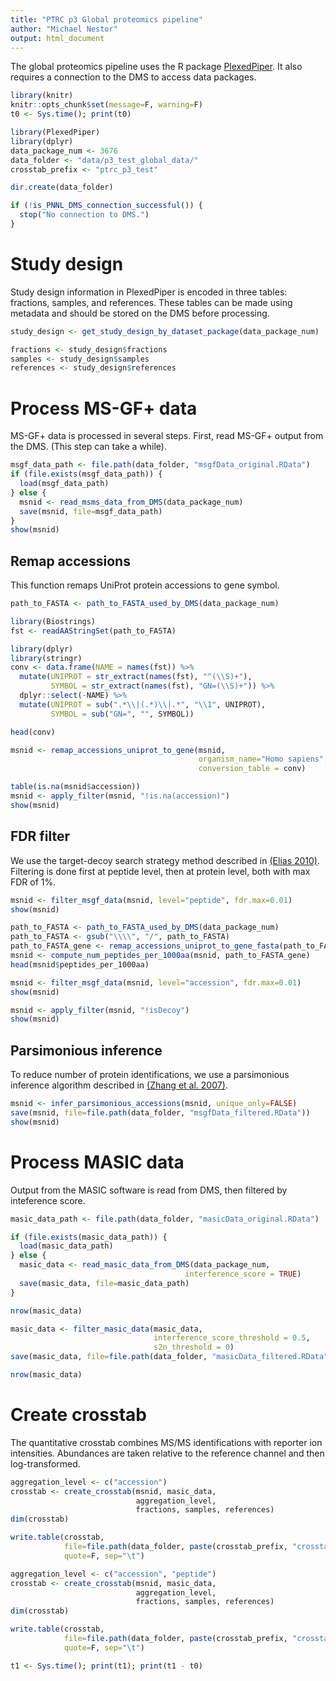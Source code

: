 ```yaml
---
title: "PTRC p3 Global proteomics pipeline"
author: "Michael Nestor"
output: html_document
---
```


The global proteomics pipeline uses the R package [PlexedPiper](https://github.com/vladpetyuk/PlexedPiper). It also requires a connection to the DMS to access data packages.

```r
library(knitr)
knitr::opts_chunk$set(message=F, warning=F)
t0 <- Sys.time(); print(t0)
```

```r
library(PlexedPiper)
library(dplyr)
data_package_num <- 3676
data_folder <- "data/p3_test_global_data/"
crosstab_prefix <- "ptrc_p3_test"

dir.create(data_folder)

if (!is_PNNL_DMS_connection_successful()) {
  stop("No connection to DMS.")
}
```


# Study design

Study design information in PlexedPiper is encoded in three tables: fractions, samples, and references. These tables can be made using metadata and should be stored on the DMS before processing.

```r
study_design <- get_study_design_by_dataset_package(data_package_num)

fractions <- study_design$fractions
samples <- study_design$samples
references <- study_design$references
```

# Process MS-GF+ data

MS-GF+ data is processed in several steps. First, read MS-GF+ output from the DMS. (This step can take a while).

```r
msgf_data_path <- file.path(data_folder, "msgfData_original.RData")
if (file.exists(msgf_data_path)) {
  load(msgf_data_path)
} else {
  msnid <- read_msms_data_from_DMS(data_package_num)
  save(msnid, file=msgf_data_path)
}
show(msnid)
```

## Remap accessions

This function remaps UniProt protein accessions to gene symbol.

```r
path_to_FASTA <- path_to_FASTA_used_by_DMS(data_package_num)

library(Biostrings)
fst <- readAAStringSet(path_to_FASTA)

library(dplyr)
library(stringr)
conv <- data.frame(NAME = names(fst)) %>%
  mutate(UNIPROT = str_extract(names(fst), "^(\\S)+"),
         SYMBOL = str_extract(names(fst), "GN=(\\S)+")) %>%
  dplyr::select(-NAME) %>%
  mutate(UNIPROT = sub(".*\\|(.*)\\|.*", "\\1", UNIPROT),
         SYMBOL = sub("GN=", "", SYMBOL))

head(conv)

msnid <- remap_accessions_uniprot_to_gene(msnid,
                                          organism_name="Homo sapiens",
                                          conversion_table = conv)

table(is.na(msnid$accession))
msnid <- apply_filter(msnid, "!is.na(accession)")
show(msnid)
```

## FDR filter

We use the target-decoy search strategy method described in [(Elias 2010)](https://www.ncbi.nlm.nih.gov/pmc/articles/PMC2922680/). Filtering is done first at peptide level, then at protein level, both with max FDR of 1%.

```r
msnid <- filter_msgf_data(msnid, level="peptide", fdr.max=0.01)
show(msnid)
```

```r
path_to_FASTA <- path_to_FASTA_used_by_DMS(data_package_num)
path_to_FASTA <- gsub("\\\\", "/", path_to_FASTA)
path_to_FASTA_gene <- remap_accessions_uniprot_to_gene_fasta(path_to_FASTA)
msnid <- compute_num_peptides_per_1000aa(msnid, path_to_FASTA_gene)
head(msnid$peptides_per_1000aa)

msnid <- filter_msgf_data(msnid, level="accession", fdr.max=0.01)
show(msnid)
```

```r
msnid <- apply_filter(msnid, "!isDecoy")
show(msnid)
```


## Parsimonious inference

To reduce number of protein identifications, we use a parsimonious inference algorithm described in [(Zhang et al. 2007)](https://www.ncbi.nlm.nih.gov/pmc/articles/PMC2810678/).

```r
msnid <- infer_parsimonious_accessions(msnid, unique_only=FALSE)
save(msnid, file=file.path(data_folder, "msgfData_filtered.RData"))
show(msnid)
```

# Process MASIC data

Output from the MASIC software is read from DMS, then filtered by inteference score.

```r
masic_data_path <- file.path(data_folder, "masicData_original.RData")

if (file.exists(masic_data_path)) {
  load(masic_data_path)
} else {
  masic_data <- read_masic_data_from_DMS(data_package_num,
                                       interference_score = TRUE)
  save(masic_data, file=masic_data_path)
}

nrow(masic_data)
```

```r
masic_data <- filter_masic_data(masic_data,
                                interference_score_threshold = 0.5,
                                s2n_threshold = 0)
save(masic_data, file=file.path(data_folder, "masicData_filtered.RData"))

nrow(masic_data)
```

# Create crosstab

The quantitative crosstab combines MS/MS identifications with reporter ion intensities. Abundances are taken relative to the reference channel and then log-transformed.

```r
aggregation_level <- c("accession")
crosstab <- create_crosstab(msnid, masic_data,
                            aggregation_level,
                            fractions, samples, references)
dim(crosstab)

write.table(crosstab,
            file=file.path(data_folder, paste(crosstab_prefix, "crosstab_global_gene_original.txt", sep="_")),
            quote=F, sep="\t")
```

```r
aggregation_level <- c("accession", "peptide")
crosstab <- create_crosstab(msnid, masic_data,
                            aggregation_level,
                            fractions, samples, references)
dim(crosstab)

write.table(crosstab,
            file=file.path(data_folder, paste(crosstab_prefix, "crosstab_global_peptide_original.txt", sep="_")),
            quote=F, sep="\t")

t1 <- Sys.time(); print(t1); print(t1 - t0)
```


